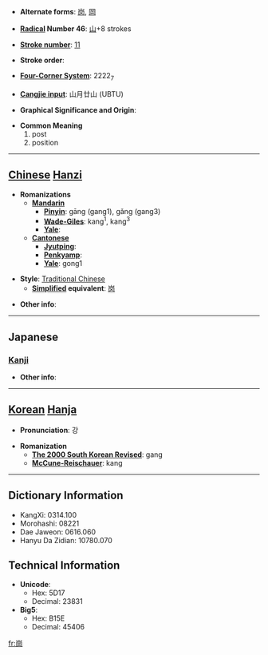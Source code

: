 * '''Alternate forms''': [[岗]], [[岡]]

* '''[[Wiktionary:Chinese radical index| Radical]] Number 46''': [[Wiktionary:Chinese radical index 山|山]]+8 strokes

* '''[[Wiktionary:Chinese total strokes index|Stroke number]]''': [[Wiktionary:Chinese total strokes index 11|11]]

* '''Stroke order''': 

* '''[[Wiktionary:Chinese four corner index|Four-Corner System]]''': 2222<sub>7</sub>

* '''[[Wiktionary:Chinese Cangjie index|Cangjie input]]''': 山月廿山 (UBTU)

* '''Graphical Significance and Origin''': 

* '''Common Meaning'''
*#post
*# position


----

== [[Chinese]] [[Hanzi]] ==

* '''Romanizations'''
** '''[[Mandarin]]'''
*** '''[[Pinyin]]''': gāng (gang1), gǎng (gang3)
*** '''[[Wade-Giles]]''': kang<sup>1</sup>, kang<sup>3</sup>
*** '''[[Yale]]''': 
** '''[[Cantonese]]'''
*** '''[[Jyutping]]''':
*** '''[[Penkyamp]]''': 
*** '''[[Yale]]''': gong1

* '''Style''': [[Traditional Chinese]] 
** '''[[Simplified Chinese|Simplified]] equivalent''': [[岗]]

* '''Other info''': 

----

==Japanese==
===[[Kanji]]===
{{kanji|on readings=[[こう]] (kō)
|kun readings=[[おか]] (oka)
}}

* '''Other info''':  

----

== [[Korean]] [[Hanja]] ==

* '''Pronunciation''': 강

* '''Romanization'''
** '''[[The 2000 South Korean Revised Romanization|The 2000 South Korean Revised]]''': gang
** '''[[McCune-Reischauer]]''': kang

----

== Dictionary Information ==

* KangXi: 0314.100
* Morohashi: 08221
* Dae Jaweon: 0616.060
* Hanyu Da Zidian: 10780.070

== Technical Information ==

* '''Unicode''':
** Hex: 5D17
** Decimal: 23831
* '''Big5''':
** Hex: B15E
** Decimal: 45406

[[fr:崗]]